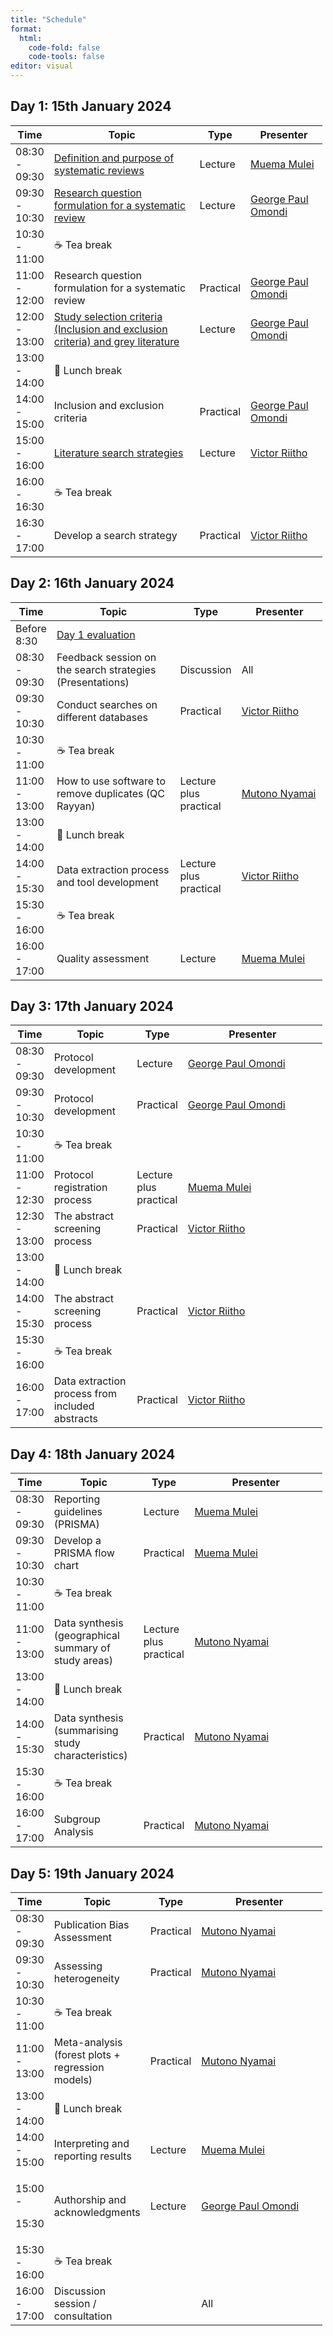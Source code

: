```yaml
---
title: "Schedule"
format: 
  html:
    code-fold: false
    code-tools: false
editor: visual
---
```


::: {.callout-note appearance="minimal"}
## Day 1: 15th January 2024
:::

+---------------+--------------------------------------------------------------------------------------------------------------------------------------------------------------------------------------------+-----------+---------------------------------------------------------------------------------------+
| Time          | Topic                                                                                                                                                                                      | Type      | Presenter                                                                             |
+===============+============================================================================================================================================================================================+===========+=======================================================================================+
| 08:30 - 09:30 | [Definition and purpose of systematic reviews](https://docs.google.com/presentation/d/1-N3FvzShffZwHEUSO8rnA0nBr2kz0dLr/edit?usp=share_link&ouid=113648051799093918679&rtpof=true&sd=true) | Lecture   | [Muema Mulei](https://cema-africa.uonbi.ac.ke/people/epidemiology/dr-mulei-muema)     |
+---------------+--------------------------------------------------------------------------------------------------------------------------------------------------------------------------------------------+-----------+---------------------------------------------------------------------------------------+
| 09:30 - 10:30 | [Research question formulation for a systematic review](https://drive.google.com/drive/folders/1CdOdnsk9ntF1hBlm8WLBPM2gvI6DBUb7?usp=share_link)                                           | Lecture   | [George Paul Omondi](https://globalhealthcenter.umn.edu/staff/george-omondi-paul)     |
+---------------+--------------------------------------------------------------------------------------------------------------------------------------------------------------------------------------------+-----------+---------------------------------------------------------------------------------------+
| 10:30 - 11:00 | ☕ Tea break                                                                                                                                                                               |           |                                                                                       |
+---------------+--------------------------------------------------------------------------------------------------------------------------------------------------------------------------------------------+-----------+---------------------------------------------------------------------------------------+
| 11:00 - 12:00 | Research question formulation for a systematic review                                                                                                                                      | Practical | [George Paul Omondi](https://globalhealthcenter.umn.edu/staff/george-omondi-paul)     |
+---------------+--------------------------------------------------------------------------------------------------------------------------------------------------------------------------------------------+-----------+---------------------------------------------------------------------------------------+
| 12:00 - 13:00 | [Study selection criteria (Inclusion and exclusion criteria) and grey literature](https://docs.google.com/forms/d/e/1FAIpQLSfsFum8pI4d6cVSgO6r7AFGsyuqiEFmbrFMsuL45HICvfXNjg/formResponse) | Lecture   | [George Paul Omondi](https://globalhealthcenter.umn.edu/staff/george-omondi-paul)     |
+---------------+--------------------------------------------------------------------------------------------------------------------------------------------------------------------------------------------+-----------+---------------------------------------------------------------------------------------+
| 13:00 - 14:00 | 🍲 Lunch break                                                                                                                                                                             |           |                                                                                       |
+---------------+--------------------------------------------------------------------------------------------------------------------------------------------------------------------------------------------+-----------+---------------------------------------------------------------------------------------+
| 14:00 - 15:00 | Inclusion and exclusion criteria                                                                                                                                                           | Practical | [George Paul Omondi](https://globalhealthcenter.umn.edu/staff/george-omondi-paul)     |
+---------------+--------------------------------------------------------------------------------------------------------------------------------------------------------------------------------------------+-----------+---------------------------------------------------------------------------------------+
| 15:00 - 16:00 | [Literature search strategies](https://docs.google.com/forms/d/e/1FAIpQLSfsFum8pI4d6cVSgO6r7AFGsyuqiEFmbrFMsuL45HICvfXNjg/formResponse)                                                    | Lecture   | [Victor Riitho](https://cema-africa.uonbi.ac.ke/people/epidemiology/dr-victor-riitho) |
+---------------+--------------------------------------------------------------------------------------------------------------------------------------------------------------------------------------------+-----------+---------------------------------------------------------------------------------------+
| 16:00 - 16:30 | ☕ Tea break                                                                                                                                                                               |           |                                                                                       |
+---------------+--------------------------------------------------------------------------------------------------------------------------------------------------------------------------------------------+-----------+---------------------------------------------------------------------------------------+
| 16:30 - 17:00 | Develop a search strategy                                                                                                                                                                  | Practical | [Victor Riitho](https://cema-africa.uonbi.ac.ke/people/epidemiology/dr-victor-riitho) |
+---------------+--------------------------------------------------------------------------------------------------------------------------------------------------------------------------------------------+-----------+---------------------------------------------------------------------------------------+

::: {.callout-note appearance="minimal"}
## Day 2: 16th January 2024
:::

+---------------+-----------------------------------------------------------------------------------------------------------------------------+------------------------+---------------------------------------------------------------------------------------+
| Time          | Topic                                                                                                                       | Type                   | Presenter                                                                             |
+===============+=============================================================================================================================+========================+=======================================================================================+
| Before 8:30   | [Day 1 evaluation](https://docs.google.com/forms/d/e/1FAIpQLSfsFum8pI4d6cVSgO6r7AFGsyuqiEFmbrFMsuL45HICvfXNjg/formResponse) |                        |                                                                                       |
+---------------+-----------------------------------------------------------------------------------------------------------------------------+------------------------+---------------------------------------------------------------------------------------+
| 08:30 - 09:30 | Feedback session on the search strategies (Presentations)                                                                   | Discussion             | All                                                                                   |
+---------------+-----------------------------------------------------------------------------------------------------------------------------+------------------------+---------------------------------------------------------------------------------------+
| 09:30 - 10:30 | Conduct searches on different databases                                                                                     | Practical              | [Victor Riitho](https://cema-africa.uonbi.ac.ke/people/epidemiology/dr-victor-riitho) |
+---------------+-----------------------------------------------------------------------------------------------------------------------------+------------------------+---------------------------------------------------------------------------------------+
| 10:30 - 11:00 | ☕ Tea break                                                                                                                |                        |                                                                                       |
+---------------+-----------------------------------------------------------------------------------------------------------------------------+------------------------+---------------------------------------------------------------------------------------+
| 11:00 - 13:00 | How to use software to remove duplicates (QC Rayyan)                                                                        | Lecture plus practical | [Mutono Nyamai](https://cema-africa.uonbi.ac.ke/people/epidemiology/dr-mutono-nyamai) |
+---------------+-----------------------------------------------------------------------------------------------------------------------------+------------------------+---------------------------------------------------------------------------------------+
| 13:00 - 14:00 | 🍲 Lunch break                                                                                                              |                        |                                                                                       |
+---------------+-----------------------------------------------------------------------------------------------------------------------------+------------------------+---------------------------------------------------------------------------------------+
| 14:00 - 15:30 | Data extraction process and tool development                                                                                | Lecture plus practical | [Victor Riitho](https://cema-africa.uonbi.ac.ke/people/epidemiology/dr-victor-riitho) |
+---------------+-----------------------------------------------------------------------------------------------------------------------------+------------------------+---------------------------------------------------------------------------------------+
| 15:30 - 16:00 | ☕ Tea break                                                                                                                |                        |                                                                                       |
+---------------+-----------------------------------------------------------------------------------------------------------------------------+------------------------+---------------------------------------------------------------------------------------+
| 16:00 - 17:00 | Quality assessment                                                                                                          | Lecture                | [Muema Mulei](https://cema-africa.uonbi.ac.ke/people/epidemiology/dr-mulei-muema)     |
+---------------+-----------------------------------------------------------------------------------------------------------------------------+------------------------+---------------------------------------------------------------------------------------+

::: {.callout-note appearance="minimal"}
## Day 3: 17th January 2024
:::

+---------------+-------------------------------------------------+------------------------+---------------------------------------------------------------------------------------+
| Time          | Topic                                           | Type                   | Presenter                                                                             |
+===============+=================================================+========================+=======================================================================================+
| 08:30 - 09:30 | Protocol development                            | Lecture                | [George Paul Omondi](https://globalhealthcenter.umn.edu/staff/george-omondi-paul)     |
+---------------+-------------------------------------------------+------------------------+---------------------------------------------------------------------------------------+
| 09:30 - 10:30 | Protocol development                            | Practical              | [George Paul Omondi](https://globalhealthcenter.umn.edu/staff/george-omondi-paul)     |
+---------------+-------------------------------------------------+------------------------+---------------------------------------------------------------------------------------+
| 10:30 - 11:00 | ☕ Tea break                                    |                        |                                                                                       |
+---------------+-------------------------------------------------+------------------------+---------------------------------------------------------------------------------------+
| 11:00 - 12:30 | Protocol registration process                   | Lecture plus practical | [Muema Mulei](https://cema-africa.uonbi.ac.ke/people/epidemiology/dr-mulei-muema)     |
+---------------+-------------------------------------------------+------------------------+---------------------------------------------------------------------------------------+
| 12:30 - 13:00 | The abstract screening process                  | Practical              | [Victor Riitho](https://cema-africa.uonbi.ac.ke/people/epidemiology/dr-victor-riitho) |
+---------------+-------------------------------------------------+------------------------+---------------------------------------------------------------------------------------+
| 13:00 - 14:00 | 🍲 Lunch break                                  |                        |                                                                                       |
+---------------+-------------------------------------------------+------------------------+---------------------------------------------------------------------------------------+
| 14:00 - 15:30 | The abstract screening process                  | Practical              | [Victor Riitho](https://cema-africa.uonbi.ac.ke/people/epidemiology/dr-victor-riitho) |
+---------------+-------------------------------------------------+------------------------+---------------------------------------------------------------------------------------+
| 15:30 - 16:00 | ☕ Tea break                                    |                        |                                                                                       |
+---------------+-------------------------------------------------+------------------------+---------------------------------------------------------------------------------------+
| 16:00 - 17:00 | Data extraction process from included abstracts | Practical              | [Victor Riitho](https://cema-africa.uonbi.ac.ke/people/epidemiology/dr-victor-riitho) |
+---------------+-------------------------------------------------+------------------------+---------------------------------------------------------------------------------------+

::: {.callout-note appearance="minimal"}
## Day 4: 18th January 2024
:::

+---------------+------------------------------------------------------+------------------------+---------------------------------------------------------------------------------------+
| Time          | Topic                                                | Type                   | Presenter                                                                             |
+===============+======================================================+========================+=======================================================================================+
| 08:30 - 09:30 | Reporting guidelines (PRISMA)                        | Lecture                | [Muema Mulei](https://cema-africa.uonbi.ac.ke/people/epidemiology/dr-mulei-muema)     |
+---------------+------------------------------------------------------+------------------------+---------------------------------------------------------------------------------------+
| 09:30 - 10:30 | Develop a PRISMA flow chart                          | Practical              | [Muema Mulei](https://cema-africa.uonbi.ac.ke/people/epidemiology/dr-mulei-muema)     |
+---------------+------------------------------------------------------+------------------------+---------------------------------------------------------------------------------------+
| 10:30 - 11:00 | ☕ Tea break                                         |                        |                                                                                       |
+---------------+------------------------------------------------------+------------------------+---------------------------------------------------------------------------------------+
| 11:00 - 13:00 | Data synthesis (geographical summary of study areas) | Lecture plus practical | [Mutono Nyamai](https://cema-africa.uonbi.ac.ke/people/epidemiology/dr-mutono-nyamai) |
+---------------+------------------------------------------------------+------------------------+---------------------------------------------------------------------------------------+
| 13:00 - 14:00 | 🍲 Lunch break                                       |                        |                                                                                       |
+---------------+------------------------------------------------------+------------------------+---------------------------------------------------------------------------------------+
| 14:00 - 15:30 | Data synthesis (summarising study characteristics)   | Practical              | [Mutono Nyamai](https://cema-africa.uonbi.ac.ke/people/epidemiology/dr-mutono-nyamai) |
+---------------+------------------------------------------------------+------------------------+---------------------------------------------------------------------------------------+
| 15:30 - 16:00 | ☕ Tea break                                         |                        |                                                                                       |
+---------------+------------------------------------------------------+------------------------+---------------------------------------------------------------------------------------+
| 16:00 - 17:00 | Subgroup Analysis                                    | Practical              | [Mutono Nyamai](https://cema-africa.uonbi.ac.ke/people/epidemiology/dr-mutono-nyamai) |
+---------------+------------------------------------------------------+------------------------+---------------------------------------------------------------------------------------+

::: {.callout-note appearance="minimal"}
## Day 5: 19th January 2024
:::

+---------------+--------------------------------------------------+-----------+---------------------------------------------------------------------------------------+
| Time          | Topic                                            | Type      | Presenter                                                                             |
+===============+==================================================+===========+=======================================================================================+
| 08:30 - 09:30 | Publication Bias Assessment                      | Practical | [Mutono Nyamai](https://cema-africa.uonbi.ac.ke/people/epidemiology/dr-mutono-nyamai) |
+---------------+--------------------------------------------------+-----------+---------------------------------------------------------------------------------------+
| 09:30 - 10:30 | Assessing heterogeneity                          | Practical | [Mutono Nyamai](https://cema-africa.uonbi.ac.ke/people/epidemiology/dr-mutono-nyamai) |
+---------------+--------------------------------------------------+-----------+---------------------------------------------------------------------------------------+
| 10:30 - 11:00 | ☕ Tea break                                     |           |                                                                                       |
+---------------+--------------------------------------------------+-----------+---------------------------------------------------------------------------------------+
| 11:00 - 13:00 | Meta-analysis (forest plots + regression models) | Practical | [Mutono Nyamai](https://cema-africa.uonbi.ac.ke/people/epidemiology/dr-mutono-nyamai) |
+---------------+--------------------------------------------------+-----------+---------------------------------------------------------------------------------------+
| 13:00 - 14:00 | 🍲 Lunch break                                   |           |                                                                                       |
+---------------+--------------------------------------------------+-----------+---------------------------------------------------------------------------------------+
| 14:00 - 15:00 | Interpreting and reporting results               | Lecture   | [Muema Mulei](https://cema-africa.uonbi.ac.ke/people/epidemiology/dr-mulei-muema)     |
+---------------+--------------------------------------------------+-----------+---------------------------------------------------------------------------------------+
| 15:00 -       | Authorship and acknowledgments                   | Lecture   | [George Paul Omondi](https://globalhealthcenter.umn.edu/staff/george-omondi-paul)     |
|               |                                                  |           |                                                                                       |
| 15:30         |                                                  |           |                                                                                       |
+---------------+--------------------------------------------------+-----------+---------------------------------------------------------------------------------------+
| 15:30 - 16:00 | ☕ Tea break                                     |           |                                                                                       |
+---------------+--------------------------------------------------+-----------+---------------------------------------------------------------------------------------+
| 16:00 - 17:00 | Discussion session / consultation                |           | All                                                                                   |
+---------------+--------------------------------------------------+-----------+---------------------------------------------------------------------------------------+
